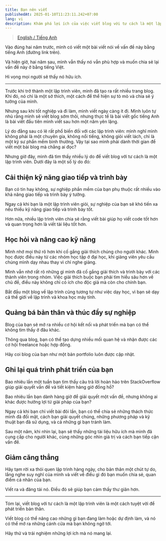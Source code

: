 ```yaml
---
title: Bạn nên viết
publishedAt: 2025-01-10T11:23:11.242+07:00
lang: vi
description: Khám phá lợi ích của việc viết blog với tư cách là một lập trình viên. Học cách viết blog có thể cải thiện kỹ năng, sự nghiệp và sức khỏe tinh thần của bạn.
---
```


> [English / Tiếng Anh](/posts/you-should-write)

Vào đúng hai năm trước, mình có viết một bài viết nói về vấn đề này bằng tiếng Anh (đường link trên).

Và hiện giờ, hai năm sau, mình vẫn thấy nó vẫn phù hợp và muốn chia sẻ lại vấn đề này ở bằng tiếng Việt.

Hi vọng mọi người sẽ thấy nó hữu ích.

---

Trước khi trở thành một lập trình viên, mình đã tạo ra rất nhiều trang blog. Khi đó, nó chỉ là một sở thích, một cách để thể hiện sự tò mò và chia sẻ ý tưởng của mình.

Nhưng sau khi tốt nghiệp và đi làm, mình viết ngày càng ít đi. Mình luôn tự nhủ rằng mình sẽ viết blog sớm thôi, nhưng thực tế là bài viết gốc tiếng Anh là bài viết đầu tiên mình viết sau hơn một năm yên lặng.

Lý do đằng sau có lẽ rất phổ biến đối với các lập trình viên: mình nghĩ mình không phải là một chuyên gia, không nổi tiếng, không giỏi viết lách, chỉ là một kỹ sư phần mềm bình thường. Vậy tại sao mình phải dành thời gian để viết một bài blog mà chẳng ai đọc?

Nhưng giờ đây, mình đã tìm thấy nhiều lý do để viết blog với tư cách là một lập trình viên. Dưới đây là một số lý do đó:

## Cải thiện kỹ năng giao tiếp và trình bày

Bạn có tin hay không, sự nghiệp phần mềm của bạn phụ thuộc rất nhiều vào khả năng giao tiếp và trình bày ý tưởng.

Ngay cả khi bạn là một lập trình viên giỏi, sự nghiệp của bạn sẽ khó tiến xa nếu thiếu kỹ năng giao tiếp và trình bày tốt.

Hơn nữa, nhiều lập trình viên chia sẻ rằng viết bài giúp họ viết code tốt hơn và quan trọng hơn là viết tài liệu tốt hơn.

## Học hỏi và nâng cao kỹ năng

Mình nhớ mọi thứ rõ hơn khi cố gắng giải thích chúng cho người khác. Mình học được điều này từ các nhóm học tập ở đại học, khi giảng viên yêu cầu chúng mình dạy nhau thay vì chỉ nghe giảng.

Mình vẫn nhớ rất rõ những gì mình đã cố gắng giải thích và trình bày với các thành viên trong nhóm. Việc giải thích buộc bạn phải tìm hiểu sâu hơn về chủ đề, điều này không chỉ có ích cho độc giả mà còn cho chính bạn.

Bắt đầu một blog về lập trình cũng tương tự như việc dạy học, vì bạn sẽ dạy cả thế giới về lập trình và khoa học máy tính.

## Quảng bá bản thân và thúc đẩy sự nghiệp

Blog của bạn sẽ mở ra nhiều cơ hội kết nối và phát triển mà bạn có thể không tìm thấy ở đâu khác.

Thông qua blog, bạn có thể tạo dựng nhiều mối quan hệ và nhận được các cơ hội freelance hoặc hợp đồng.

Hãy coi blog của bạn như một bản portfolio luôn được cập nhật.

## Ghi lại quá trình phát triển của bạn

Bao nhiêu lần một tuần bạn tìm thấy câu trả lời hoàn hảo trên StackOverflow giúp giải quyết vấn đề và tiết kiệm hàng giờ đồng hồ?

Bao nhiêu lần bạn dành hàng giờ để giải quyết một vấn đề, nhưng không ai khác được hưởng lợi từ giải pháp của bạn?

Ngay cả khi bạn chỉ viết bài đôi lần, bạn có thể chia sẻ những thách thức mình đã đối mặt, cách bạn giải quyết chúng, những phương pháp và kỹ thuật bạn đã sử dụng, và cả những gì bạn tránh làm.

Sau một năm, khi nhìn lại, bạn sẽ thấy những tài liệu hữu ích mà mình đã cung cấp cho người khác, cùng những góc nhìn giá trị và cách bạn tiếp cận vấn đề.

## Giảm căng thẳng

Hãy tạm rời xa thói quen lập trình hàng ngày, cho bản thân một chút tự do, lắng nghe suy nghĩ của mình và viết về điều gì đó bạn muốn chia sẻ, quan điểm cá nhân của bạn.

Viết ra và đăng tải nó. Điều đó sẽ giúp bạn cảm thấy thư giãn hơn.

---

Tóm lại, viết blog với tư cách là một lập trình viên là một cách tuyệt vời để phát triển bản thân.

Viết blog có thể nâng cao những gì bạn đang làm hoặc dự định làm, và nó có thể mở ra những cánh cửa mà bạn không ngờ tới.

Hãy thử và trải nghiệm những lợi ích mà nó mang lại.
